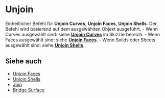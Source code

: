 
# Unjoin

<Reference shortcut="Alt + J" command="Unjoin" button="" />

Einheitlicher Befehl für **Unjoin Curves**, **Unjoin Faces**, **Unjoin Shells**. Der Befehl wird basierend auf dem ausgewählten Objekt ausgeführt.
    - Wenn Curves ausgewählt sind: siehe [**Unjoin Curves**](../sketch/unjoin-curve) im Skizzierbereich.
    - Wenn Faces ausgewählt sind: siehe [**Unjoin Faces**](./unjoin-faces).
    - Wenn Solids oder Sheets ausgewählt sind: siehe [**Unjoin Shells**](./unjoin-shells).

## Siehe auch
- [Unjoin Faces](./unjoin-faces)
- [Unjoin Shells](./unjoin-shells)
- [Join](./join)
- [Bridge Surface](./bridge-surface)